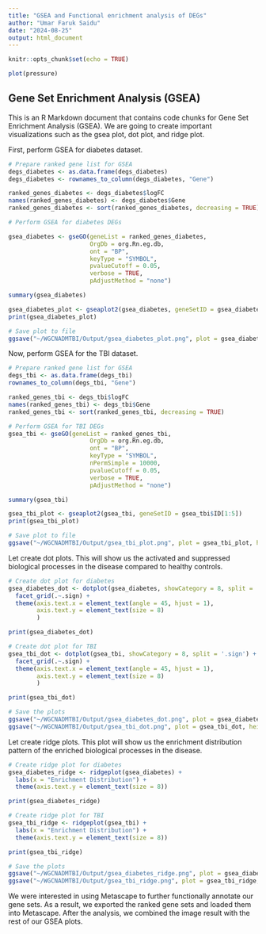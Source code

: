 ```yaml
---
title: "GSEA and Functional enrichment analysis of DEGs"
author: "Umar Faruk Saidu"
date: "2024-08-25"
output: html_document
---
```


```r
knitr::opts_chunk$set(echo = TRUE)
```


```r
plot(pressure)
```


## Gene Set Enrichment Analysis (GSEA)

This is an R Markdown document that contains code chunks for Gene Set Enrichment Analysis (GSEA). We are going to create important visualizations such as the gsea plot, dot plot, and ridge plot.

First, perform GSEA for diabetes dataset.

```r

# Prepare ranked gene list for GSEA
degs_diabetes <- as.data.frame(degs_diabetes)
degs_diabetes <- rownames_to_column(degs_diabetes, "Gene")

ranked_genes_diabetes <- degs_diabetes$logFC
names(ranked_genes_diabetes) <- degs_diabetes$Gene
ranked_genes_diabetes <- sort(ranked_genes_diabetes, decreasing = TRUE)

# Perform GSEA for diabetes DEGs

gsea_diabetes <- gseGO(geneList = ranked_genes_diabetes,
                       OrgDb = org.Rn.eg.db,
                       ont = "BP",
                       keyType = "SYMBOL",
                       pvalueCutoff = 0.05,
                       verbose = TRUE,
                       pAdjustMethod = "none")

summary(gsea_diabetes)

gsea_diabetes_plot <- gseaplot2(gsea_diabetes, geneSetID = gsea_diabetes$ID[1:5])
print(gsea_diabetes_plot)

# Save plot to file
ggsave("~/WGCNADMTBI/Output/gsea_diabetes_plot.png", plot = gsea_diabetes_plot, height = 6, width = 8)

```

Now, perform GSEA for the TBI dataset.

```r

# Prepare ranked gene list for GSEA
degs_tbi <- as.data.frame(degs_tbi)
rownames_to_column(degs_tbi, "Gene")

ranked_genes_tbi <- degs_tbi$logFC
names(ranked_genes_tbi) <- degs_tbi$Gene
ranked_genes_tbi <- sort(ranked_genes_tbi, decreasing = TRUE)

# Perform GSEA for TBI DEGs
gsea_tbi <- gseGO(geneList = ranked_genes_tbi,
                       OrgDb = org.Rn.eg.db,
                       ont = "BP",
                       keyType = "SYMBOL",
                       nPermSimple = 10000,
                       pvalueCutoff = 0.05,
                       verbose = TRUE,
                       pAdjustMethod = "none")

summary(gsea_tbi)

gsea_tbi_plot <- gseaplot2(gsea_tbi, geneSetID = gsea_tbi$ID[1:5])
print(gsea_tbi_plot)

# Save plot to file
ggsave("~/WGCNADMTBI/Output/gsea_tbi_plot.png", plot = gsea_tbi_plot, height = 6, width = 8)

```

Let create dot plots. This will show us the activated and suppressed biological processes in the disease compared to healthy controls.

```r

# Create dot plot for diabetes
gsea_diabetes_dot <- dotplot(gsea_diabetes, showCategory = 8, split = '.sign') +
  facet_grid(.~.sign) +
  theme(axis.text.x = element_text(angle = 45, hjust = 1),
        axis.text.y = element_text(size = 8)
        )

print(gsea_diabetes_dot)

# Create dot plot for TBI
gsea_tbi_dot <- dotplot(gsea_tbi, showCategory = 8, split = '.sign') +
  facet_grid(.~.sign) +
  theme(axis.text.x = element_text(angle = 45, hjust = 1),
        axis.text.y = element_text(size = 8)
        )

print(gsea_tbi_dot)

# Save the plots
ggsave("~/WGCNADMTBI/Output/gsea_diabetes_dot.png", plot = gsea_diabetes_dot, height = 6, width = 8)
ggsave("~/WGCNADMTBI/Output/gsea_tbi_dot.png", plot = gsea_tbi_dot, height = 6, width = 8)

```

Let create ridge plots. This plot will show us the enrichment distribution pattern of the enriched biological processes in the disease.

```r

# Create ridge plot for diabetes
gsea_diabetes_ridge <- ridgeplot(gsea_diabetes) +
  labs(x = "Enrichment Distribution") +
  theme(axis.text.y = element_text(size = 8))

print(gsea_diabetes_ridge)

# Create ridge plot for TBI
gsea_tbi_ridge <- ridgeplot(gsea_tbi) +
  labs(x = "Enrichment Distribution") +
  theme(axis.text.y = element_text(size = 8))

print(gsea_tbi_ridge)

# Save the plots
ggsave("~/WGCNADMTBI/Output/gsea_diabetes_ridge.png", plot = gsea_diabetes_ridge, height = 6, width = 8)
ggsave("~/WGCNADMTBI/Output/gsea_tbi_ridge.png", plot = gsea_tbi_ridge, height = 6, width = 8)

```

We were interested in using Metascape to further functionally annotate our gene sets. As a result, we exported the ranked gene sets and loaded them into Metascape. After the analysis, we combined the image result with the rest of our GSEA plots.
